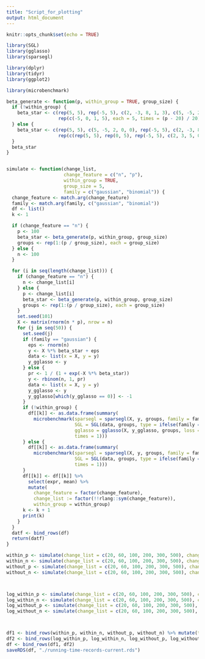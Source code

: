 ```yaml
---
title: "Script_for_plotting"
output: html_document
---
```


```r
knitr::opts_chunk$set(echo = TRUE)

library(SGL)
library(gglasso)
library(sparsegl)

library(dplyr)
library(tidyr)
library(ggplot2)

library(microbenchmark)
```


```r

beta_generate <- function(p, within_group = TRUE, group_size) {
  if (!within_group) {
    beta_star <- c(rep(5, 5), rep(-5, 5), c(2, -3, 8, 1, 3), c(5, -5, 2, -2, 1),
                   rep(c(-5, 0, 1, 5), each = 5, times = (p - 20) / 20))
  } else {
    beta_star <- c(rep(5, 5), c(5, -5, 2, 0, 0), rep(-5, 5), c(2, -3, 8, 0, 0),
                   rep(c(rep(5, 5), rep(0, 5), rep(-5, 5), c(2, 3, 5, 0, 0)), times = (p - 20) / 20))
  }
  beta_star
}


simulate <- function(change_list,
                     change_feature = c("n", "p"),
                     within_group = TRUE,
                     group_size = 5,
                     family = c("gaussian", "binomial")) {
  change_feature <- match.arg(change_feature)
  family <- match.arg(family, c("gaussian", "binomial"))
  df <- list()
  k <- 1

  if (change_feature == "n") {
    p <- 100
    beta_star <- beta_generate(p, within_group, group_size)
    groups <- rep(1:(p / group_size), each = group_size)
  } else {
    n <- 100
  }

  for (i in seq(length(change_list))) {
    if (change_feature == "n") {
      n <- change_list[i]
    } else {
      p <- change_list[i]
      beta_star <- beta_generate(p, within_group, group_size)
      groups <- rep(1:(p / group_size), each = group_size)
    }
    set.seed(101)
    X <- matrix(rnorm(n * p), nrow = n)
    for (j in seq(50)) {
      set.seed(j)
      if (family == "gaussian") {
        eps <- rnorm(n)
        y <- X %*% beta_star + eps
        data <- list(x = X, y = y)
        y_gglasso <- y
      } else {
        pr <- 1 / (1 + exp(-X %*% beta_star))
        y <- rbinom(n, 1, pr)
        data <- list(x = X, y = y)
        y_gglasso <- y
        y_gglasso[which(y_gglasso == 0)] <- -1
      }
      if (!within_group) {
        df[[k]] <- as.data.frame(summary(
          microbenchmark(sparsegl = sparsegl(X, y, groups, family = family, asparse = 0, standardize = FALSE),
                         SGL = SGL(data, groups, type = ifelse(family == "gaussian", "linear", "logit"), alpha = 0, nlam = 100, standardize = FALSE),
                         gglasso = gglasso(X, y_gglasso, groups, loss = ifelse(family == "gaussian", "ls", "logit")),
                         times = 1)))
      } else {
        df[[k]] <- as.data.frame(summary(
          microbenchmark(sparsegl = sparsegl(X, y, groups, family = family, asparse = 0.05, standardize = FALSE),
                         SGL = SGL(data, groups, type = ifelse(family == "gaussian", "linear", "logit"), alpha = 0.05, nlam = 100, standardize = FALSE),
                         times = 1)))
      }
      df[[k]] <- df[[k]] %>%
        select(expr, mean) %>%
        mutate(
          change_feature = factor(change_feature),
          change_list := factor(!!rlang::sym(change_feature)),
          within_group = within_group)
      k <- k + 1
      print(k)
    }
  }
  datf <- bind_rows(df)
  return(datf)
}

within_p <- simulate(change_list = c(20, 60, 100, 200, 300, 500), change_feature = "p", within_group = TRUE, group_size = 5, family = "gaussian")
within_n <- simulate(change_list = c(20, 60, 100, 200, 300, 500), change_feature = "n", within_group = TRUE, group_size = 5, family = "gaussian")
without_p <- simulate(change_list = c(20, 60, 100, 200, 300, 500), change_feature = "p", within_group = FALSE, group_size = 5, family = "gaussian")
without_n <- simulate(change_list = c(20, 60, 100, 200, 300, 500), change_feature = "n", within_group = FALSE, group_size = 5, family = "gaussian")



log_within_p <- simulate(change_list = c(20, 60, 100, 200, 300, 500), change_feature = "p", within_group = TRUE, group_size = 5, family = "binomial")
log_within_n <- simulate(change_list = c(20, 60, 100, 200, 300, 500), change_feature = "n", within_group = TRUE, group_size = 5, family = "binomial")
log_without_p <- simulate(change_list = c(20, 60, 100, 200, 300, 500), change_feature = "p", within_group = FALSE, group_size = 5, family = "binomial")
log_without_n <- simulate(change_list = c(20, 60, 100, 200, 300, 500), change_feature = "n", within_group = FALSE, group_size = 5, family = "binomial")



df1 <- bind_rows(within_p, within_n, without_p, without_n) %>% mutate(type = "linear")
df2 <- bind_rows(log_within_p, log_within_n, log_without_p, log_without_n) %>% mutate(type = "logistic")
df <- bind_rows(df1, df2)
saveRDS(df, "./running-time-records-current.rds")

```



